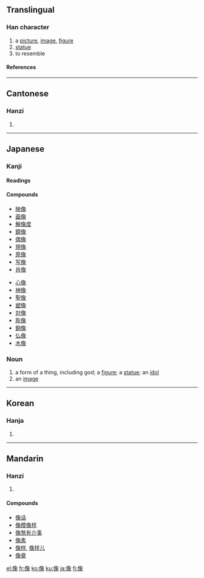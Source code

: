 {{see|象}}

==Translingual==
===Han character===
{{Han char|rn=9|rad=人|as=12|sn=13|snj=14|four=2723<sub>2</sub>|canj=人弓日人 (ONAO)}}
# a [[picture]], [[image]], [[figure]] 
# [[statue]]
# to resemble
====References====
{{Han ref|kx=0116.080|dkj=01084|dj=0247.200|hdz=10213.030|uh=50CF|ud=20687|bh=B9B3|bd=47539}}
----
==Cantonese==
===Hanzi===
{{yue-hanzi|jyut=|y=jeung6}}
# {{defn|Cantonese}}
----
== Japanese == 
===Kanji===
{{ja-kanji|grade=5|rs=人12}}
====Readings====
{{ja-readings|on=[[ぞう]] (zō), [[しょう]] (shō)|kun=[[かたち]] (katachi), [[かたどる]] (katadoru)}}
====Compounds====
{{top2}}
*[[映像]]
*[[画像]]
*[[解像度]]
*[[鏡像]]
*[[偶像]]
*[[現像]]
*[[原像]]
*[[写像]]
*[[肖像]]
{{mid2}}
*[[心像]]
*[[神像]]
*[[聖像]]
*[[塑像]]
*[[対像]]
*[[彫像]]
*[[銅像]]
*[[仏像]]
*[[木像]]
{{bottom2}}

=== Noun ===
{{ja-noun|k|hira=ぞう|rom=zō|hidx=そう'}}
# a form of a thing, including god; a [[figure]]; a [[statue]]; an [[idol]]
# an [[image]]
----
==Korean==
===Hanja===
{{ko-hanja|hangeul=상|eumhun= 형상|rv=sang|mr=sang|y=sang}}
# {{defn|Korean}}


----

==Mandarin==
===Hanzi===
{{cmn-hanzi|pin=[[xiàng]] ([[xiang4]])|wg=hsiang<sup>4</sup>}}
# {{defn|Mandarin}}

====Compounds====
*[[像话]]
*[[像模像样]]
*[[像煞有介事]]
*[[像素]]
*[[像样]], [[像样儿]]
*[[像章]]

[[el:像]]
[[fr:像]]
[[ko:像]]
[[ku:像]]
[[ja:像]]
[[fi:像]]